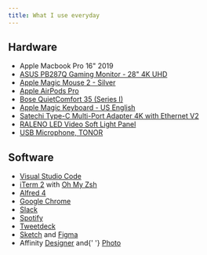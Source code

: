 ```yaml
---
title: What I use everyday
---
```


<h2>Hardware</h2>
<ul>
    <li>Apple Macbook Pro 16" 2019</li>
    <li>
        <a href="https://www.asus.com/Commercial-Monitors/PB287Q/" target="_blank">
            ASUS PB287Q Gaming Monitor - 28" 4K UHD
        </a>
    </li>
    <li>
        <a href="https://www.apple.com/shop/product/MLA02LL/A/magic-mouse-2-silver">
            Apple Magic Mouse 2 - Silver
        </a>
    </li>
    <li>
        <a href="https://www.apple.com/airpods-pro/">Apple AirPods Pro</a>
    </li>
    <li>
        <a href="https://www.amazon.com/Bose-QuietComfort-Wireless-Headphones-Cancelling/dp/B01E3SNO1G">
            Bose QuietComfort 35 (Series I)
        </a>
    </li>
    <li>
        <a href="https://www.apple.com/shop/product/MLA22LL/A/magic-keyboard-us-english">
            Apple Magic Keyboard - US English
        </a>
    </li>
    <li>
        <a href="https://satechi.net/products/type-c-multi-port-adapter-with-ethernet-v2?variant=45020091145">
            Satechi Type-C Multi-Port Adapter 4K with Ethernet V2
        </a>
    </li>
    <li>
        <a href="https://www.amazon.com/gp/product/B07PMSBLTH/ref=ppx_yo_dt_b_asin_title_o06_s01?ie=UTF8&psc=1">
            RALENO LED Video Soft Light Panel
        </a>
    </li>
    <li>
        <a href="https://www.amazon.com/gp/product/B07WLWN2ZT/ref=ppx_yo_dt_b_asin_title_o07_s00?ie=UTF8&psc=1">
            USB Microphone, TONOR
        </a>
    </li>
</ul>

<h2>Software</h2>
<ul>
    <li>
        <a href="https://code.visualstudio.com/">Visual Studio Code</a>
    </li>
    <li>
        <a href="https://iterm2.com/">iTerm 2</a> with <a href="https://ohmyz.sh/">Oh My Zsh</a>
    </li>
    <li>
        <a href="https://www.alfredapp.com/">Alfred 4</a>
    </li>
    <li>
        <a href="https://www.google.com/chrome/">Google Chrome</a>
    </li>
    <li>
        <a href="https://slack.com/">Slack</a>
    </li>
    <li>
        <a href="https://www.spotify.com/">Spotify</a>
    </li>
    <li>
        <a href="https://tweetdeck.twitter.com/">Tweetdeck</a>
    </li>
    <li>
        <a href="https://sketch.com/">Sketch</a> and <a href="http://figma.com/">Figma</a>
    </li>
    <li>
        Affinity <a href="https://affinity.serif.com/en-gb/designer/">Designer</a> and{' '}
        <a href="https://affinity.serif.com/en-gb/photo/">Photo</a>
    </li>
</ul>
